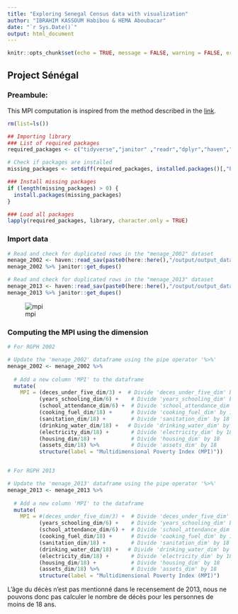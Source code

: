 ```yaml
---
title: "Exploring Senegal Census data with visualization"
author: "IBRAHIM KASSOUM Habibou & HEMA Aboubacar"
date: "`r Sys.Date()`"
output: html_document
---
```


```r
knitr::opts_chunk$set(echo = TRUE, message = FALSE, warning = FALSE, error=FALSE)
```


## Project Sénégal

### Preambule: 

This MPI computation is inspired from the method described in the [link](https://www.publichealthnotes.com/what-is-multidimensional-poverty-index-mpi/).
```r
rm(list=ls())
```


```r


## Importing library
### List of required packages
required_packages <- c("tidyverse","janitor" ,"readr","dplyr","haven","sf", "flextable","sp", "factoextra", "FactoMineR","gtsummary", "sjPlot", "fastDummies")

# Check if packages are installed
missing_packages <- setdiff(required_packages, installed.packages()[,"Package"])

### Install missing packages
if (length(missing_packages) > 0) {
  install.packages(missing_packages)
}

### Load all packages
lapply(required_packages, library, character.only = TRUE)

```

### Import data

```r

# Read and check for duplicated rows in the "menage_2002" dataset
menage_2002 <- haven::read_sav(paste0(here::here(),"/output/output_data/menage_2002.sav"))
menage_2002 %>% janitor::get_dupes() 

# Read and check for duplicated rows in the "menage_2013" dataset
menage_2013 <- haven::read_sav(paste0(here::here(),"/output/output_data/menage_2013.sav"))
menage_2013 %>% janitor::get_dupes() 
```

![mpi](./img/MPI.png)

<!-- ### Creating the dummies variables for each dimension of the MPI -->

<!-- ```{r} -->
<!-- # Define lists of variables for different dimensions of the MPI -->
<!-- lst_health <- c("repas_saute","soins_medicaux","deces_under_five") -->
<!-- lst_education <- c("niveau_instruction_cm") -->
<!-- lst_Standard_of_living <- c("stat_occupation","type_aisance","approv_eau","eclairage","combustible_cuisine", "nature_mur","nature_toit",  "nature_sol","radio","televiseur","video","refri_conge","telephone","rechaud_cuis","foyer_ameli","climatisateur","machine_coudre","voiture","mobylette","bicyclette","caleche_charette", "pirogue","houe_charrue", "caleche_char","animaux_traite","tracteur","voiture_cam", "mobylette_bicycl","refriger_congelat","materiel_musique","chaise_bache","telephone_tele","photocopieuse","ordinateur","moulin", "appareil_photo","terrain_bat","evacut_ordures","evacut_eaux_usees") -->

<!-- # Create dummy variables for each element in the lists and add them to the 'menage_2002' dataframe -->
<!-- menage_2002 <- menage_2002 %>%  -->
<!--   fastDummies::dummy_cols(select_columns = lst_health) -->

<!-- menage_2002 <- menage_2002 %>%  -->
<!--   fastDummies::dummy_cols(select_columns = lst_education) -->

<!-- menage_2002 <- menage_2002 %>%  -->
<!--   fastDummies::dummy_cols(select_columns = lst_Standard_of_living) -->

<!-- ``` -->


<!-- ```{r} -->

<!-- # Convert the dummy variables to numeric values, recoding "1" as 0 and "0" as 1 (binary transformation) -->
<!-- menage_2002 <- menage_2002 %>%  -->
<!--   dplyr::mutate_at( -->
<!--     menage_2002 %>%  -->
<!--     select(contains(paste0(lst_health, "_"))) %>%  -->
<!--     names(),  -->
<!--   ~as.numeric(recode(., "1" = 0, "0" = 1, .default = NaN))) -->

<!-- menage_2002 <- menage_2002 %>%  -->
<!--   dplyr::mutate_at( -->
<!--     menage_2002 %>%  -->
<!--     select(contains(paste0(lst_education, "_"))) %>%  -->
<!--     names(),  -->
<!--   ~as.numeric(recode(., "1" = 0, "0" = 1, .default = NaN))) -->

<!-- menage_2002 <- menage_2002 %>%  -->
<!--   dplyr::mutate_at( -->
<!--     menage_2002 %>%  -->
<!--     select(contains(paste0(lst_Standard_of_living, "_"))) %>%  -->
<!--     names(),  -->
<!--   ~as.numeric(recode(., "1" = 0, "0" = 1, .default = NaN))) -->
<!-- ``` -->

### Computing the MPI using the dimension
```r

# For RGPH 2002

# Update the 'menage_2002' dataframe using the pipe operator '%>%'
menage_2002 <- menage_2002 %>% 
  
  # Add a new column 'MPI' to the dataframe
  mutate(
    MPI = (deces_under_five_dim/3) +  # Divide 'deces_under_five_dim' by 3
          (years_schooling_dim/6) +    # Divide 'years_schooling_dim' by 6
          (school_attendance_dim/6) +  # Divide 'school_attendance_dim' by 6
          (cooking_fuel_dim/18) +      # Divide 'cooking_fuel_dim' by 18
          (sanitation_dim/18) +        # Divide 'sanitation_dim' by 18
          (drinking_water_dim/18) +   # Divide 'drinking_water_dim' by 18
          (electricity_dim/18) +       # Divide 'electricity_dim' by 18
          (housing_dim/18) +           # Divide 'housing_dim' by 18
          (assets_dim/18) %>%          # Divide 'assets_dim' by 18
          structure(label = "Multidimensional Poverty Index (MPI)"))


# For RGPH 2013

# Update the 'menage_2013' dataframe using the pipe operator '%>%'
menage_2013 <- menage_2013 %>% 
  
  # Add a new column 'MPI' to the dataframe
  mutate(
    MPI = #(deces_under_five_dim/3) +  # Divide 'deces_under_five_dim' by 3
          (years_schooling_dim/6) +    # Divide 'years_schooling_dim' by 6
          (school_attendance_dim/6) +  # Divide 'school_attendance_dim' by 6
          (cooking_fuel_dim/18) +      # Divide 'cooking_fuel_dim' by 18
          (sanitation_dim/18) +        # Divide 'sanitation_dim' by 18
          (drinking_water_dim/18) +   # Divide 'drinking_water_dim' by 18
          (electricity_dim/18) +       # Divide 'electricity_dim' by 18
          (housing_dim/18) +           # Divide 'housing_dim' by 18
          (assets_dim/18) %>%          # Divide 'assets_dim' by 18
          structure(label = "Multidimensional Poverty Index (MPI)")    )

```

L'âge du décès n'est pas mentionné dans le recensement de 2013, nous ne pouvons donc pas calculer le nombre de décès pour les personnes de moins de 18 ans.